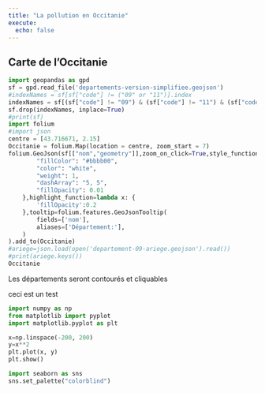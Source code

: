 ```yaml
---
title: "La pollution en Occitanie"
execute: 
  echo: false
---
```


## Carte de l'Occitanie

```python
import geopandas as gpd
sf = gpd.read_file('departements-version-simplifiee.geojson')
#indexNames = sf[sf["code"] != ("09" or "11")].index
indexNames = sf[(sf["code"] != "09") & (sf["code"] != "11") & (sf["code"] != "12") & (sf["code"] != "30") & (sf["code"] != "31") & (sf["code"] != "32") & (sf["code"] != "34") & (sf["code"] != "46")& (sf["code"] != "48")& (sf["code"] != "65")& (sf["code"] != "66")& (sf["code"] != "81")& (sf["code"] != "82")].index
sf.drop(indexNames, inplace=True)
#print(sf)
import folium
#import json
centre = [43.716671, 2.15]
Occitanie = folium.Map(location = centre, zoom_start = 7)
folium.GeoJson(sf[["nom","geometry"]],zoom_on_click=True,style_function=lambda feature: {
        "fillColor": "#bbbb00",
        "color": "white",
        "weight": 1,
        "dashArray": "5, 5",
        "fillOpacity": 0.01
    },highlight_function=lambda x: {
        'fillOpacity':0.2
    },tooltip=folium.features.GeoJsonTooltip(
        fields=['nom'],
        aliases=['Département:'],
    )
).add_to(Occitanie)
#ariege=json.load(open('departement-09-ariege.geojson').read())
#print(ariege.keys())
Occitanie
```
Les départements seront contourés et cliquables


ceci est un test

```python
import numpy as np
from matplotlib import pyplot
import matplotlib.pyplot as plt

x=np.linspace(-200, 200)
y=x**2
plt.plot(x, y)
plt.show()
```


```python
import seaborn as sns
sns.set_palette("colorblind")
```